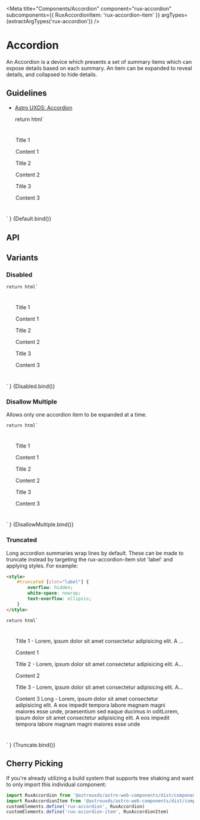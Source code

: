 
<Meta
    title="Components/Accordion"
    component="rux-accordion"
    subcomponents={{ RuxAccordionItem: 'rux-accordion-item' }}
    argTypes={extractArgTypes('rux-accordion')}
/>

# Accordion

An Accordion is a device which presents a set of summary items which can expose details based on each summary. An item can be expanded to reveal details, and collapsed to hide details.

## Guidelines

-   [Astro UXDS: Accordion](https://www.astrouxds.com/components/accordion/)

    return html`
<div style="padding: 5%;">
    <rux-accordion
        ?disabled="${args.disabled}"
        ?disallow-multiple="${args.disallowMultiple}"
    >
        <rux-accordion-item><div slot="label">Title 1</div><p>Content 1</p></rux-accordion-item>
        <rux-accordion-item><div slot="label">Title 2</div><p>Content 2</p></rux-accordion-item>
        <rux-accordion-item><div slot="label">Title 3</div><p>Content 3</p></rux-accordion-item>
    </rux-accordion>
</div>
    `
}

<Canvas>
    <Story
        name="Default"
        args={{
            disabled: false,
            disallowMultiple: false,
        }}
    >
        {Default.bind()}
    </Story>
</Canvas>

## API

<ArgsTable of="rux-accordion" />

## Variants

### Disabled

    return html`
<div style="padding: 5%;">
    <rux-accordion
        ?disabled="${args.disabled}"
        ?disallow-multiple="${args.disallowMultiple}"
    >
        <rux-accordion-item><div slot="label">Title 1</div><p>Content 1</p></rux-accordion-item>
        <rux-accordion-item><div slot="label">Title 2</div><p>Content 2</p></rux-accordion-item>
        <rux-accordion-item><div slot="label">Title 3</div><p>Content 3</p></rux-accordion-item>
    </rux-accordion>
</div>
    `
}

<Canvas>
    <Story
        name="Disabled"
        args={{  
            disabled: true,
            disallowMultiple: false,
        }}
    >
        {Disabled.bind()}
    </Story>
</Canvas>

### Disallow Multiple
Allows only one accordion item to be expanded at a time.

    return html`
<div style="padding: 5%;">
    <rux-accordion
        ?disabled="${args.disabled}"
        ?disallow-multiple="${args.disallowMultiple}"
    >
        <rux-accordion-item><div slot="label">Title 1</div><p>Content 1</p></rux-accordion-item>
        <rux-accordion-item><div slot="label">Title 2</div><p>Content 2</p></rux-accordion-item>
        <rux-accordion-item><div slot="label">Title 3</div><p>Content 3</p></rux-accordion-item>
    </rux-accordion>
</div>
    `
}

<Canvas>
    <Story
        name="DisallowMultiple"
        args={{  
            disabled: false,
            disallowMultiple: true,
        }}
    >
        {DisallowMultiple.bind()}
    </Story>
</Canvas>

### Truncated

Long accordion summaries wrap lines by default. These can be made to truncate instead by targeting the rux-accordion-item slot 'label' and applying styles. For example:

```html
<style>
    #truncated [slot="label"] {
        overflow: hidden;
        white-space: nowrap;
        text-overflow: ellipsis;
    }
</style>
```

    return html`
<div style="padding: 5%;">
    <style>
        #truncated [slot="label"] {
            overflow: hidden;
            white-space: nowrap;
            text-overflow: ellipsis;
        }
    </style>
    <rux-accordion
        ?disabled="${args.disabled}"
        ?disallow-multiple="${args.disallowMultiple}"
        id="truncated"
    >
        <rux-accordion-item>
            <div slot="label">Title 1 - Lorem, ipsum dolor sit amet consectetur adipisicing
                elit. A eos impedit tempora labore magnam magni maiores
                esse unde, praesentium sed eaque ducimus in odit
            </div>
            <p>Content 1</p>
        </rux-accordion-item>
        <rux-accordion-item>
            <div slot="label">Title 2 - Lorem, ipsum dolor sit amet consectetur adipisicing
                elit. A eos impedit tempora labore magnam magni maiores
                esse unde, praesentium sed eaque ducimus in odit
            </div>
            <p>Content 2</p>
        </rux-accordion-item>
        <rux-accordion-item>
            <div slot="label">Title 3 - Lorem, ipsum dolor sit amet consectetur adipisicing
                elit. A eos impedit tempora labore magnam magni maiores
                esse unde, praesentium sed eaque ducimus in odit
            </div>
            <p>Content 3 Long - Lorem, ipsum dolor sit amet consectetur adipisicing elit. A eos impedit tempora
                labore magnam magni maiores esse unde, praesentium sed eaque ducimus in oditLorem, ipsum dolor sit
                amet consectetur adipisicing elit. A eos impedit tempora labore magnam magni maiores esse unde</p>
        </rux-accordion-item>
    </rux-accordion>
</div>
    `
}

<Canvas>
    <Story
        name="Truncated"
        args={{
            disabled: false,
            disallowMultiple: false,
        }}
    >
        {Truncate.bind()}
    </Story>
</Canvas>


## Cherry Picking

If you're already utilizing a build system that supports tree shaking and want to only import this individual component:

```js
import RuxAccordion from '@astrouxds/astro-web-components/dist/components/rux-accordion'
import RuxAccordionItem from '@astrouxds/astro-web-components/dist/components/rux-accordion-item'
customElements.define('rux-accordion', RuxAccordion)
customElements.define('rux-accordion-item', RuxAccordionItem)
```
